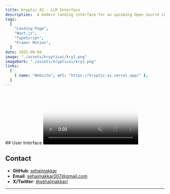 ```yaml
---
title: Kryptic AI - LLM Interface
description:  A modern landing interface for an upcoming Open Source LLM with amazing hover animations, gradient and modern aesthetic.
tags:
  [
    "Landing Page",
    "Next.js",
    "TypeScript",
    "Framer Motion",
  ]
date: 2025-08-04
image: "./assets/krypticai/kry1.png"
imageDark: "./assets/krypticai/kry1.png"
links:
  [
    { name: "Website", url: "https://kryptic-ai.vercel.app/" },
  ]
---
```


<br />
## User Interface
<video
  muted
  autoPlay
  loop
  className="w-full rounded-lg border aspect-video"
  poster="./assets/krypticai/kry1.png"
>
  <source src="./assets/krypticai/kryDemo.mp4" type="video/mp4" />
</video>


## Contact

- **GitHub**: [sehajmakkar](https://github.com/sehajmakkar)
- **Email**: [sehajmakkar007@gmail.com](mailto:sehajmakkar007@gmail.com)
- **X/Twitter**: [@sehajmakkarr](https://x.com/sehajmakkarr)

---